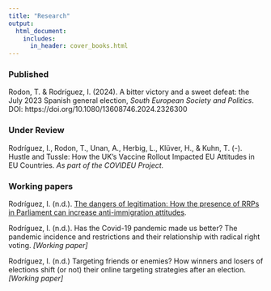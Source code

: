 ```yaml
---
title: "Research"
output:
  html_document:
    includes:
      in_header: cover_books.html
---
```


### Published

Rodon, T. & Rodríguez, I. (2024). A bitter victory and a sweet defeat: the July 2023 Spanish general election, *South European Society and Politics*. DOI: https://doi.org/10.1080/13608746.2024.2326300

### Under Review

Rodríguez, I., Rodon, T., Unan, A., Herbig, L., Klüver, H., & Kuhn, T. (-). Hustle and Tussle: How the UK's Vaccine Rollout Impacted EU Attitudes in EU Countries. *As part of the COVIDEU Project.*

### Working papers

Rodríguez, I. (n.d.). [The dangers of legitimation: How the presence of RRPs in Parliament can increase anti-immigration attitudes](legitimation_paper.html).

Rodríguez, I. (n.d.). Has the Covid-19 pandemic made us better? The pandemic incidence and restrictions and their relationship with radical right voting. *[Working paper]*

Rodríguez, I. (n.d.) Targeting friends or enemies? How winners and losers of elections shift (or not) their online targeting strategies after an election. *[Working paper]*

